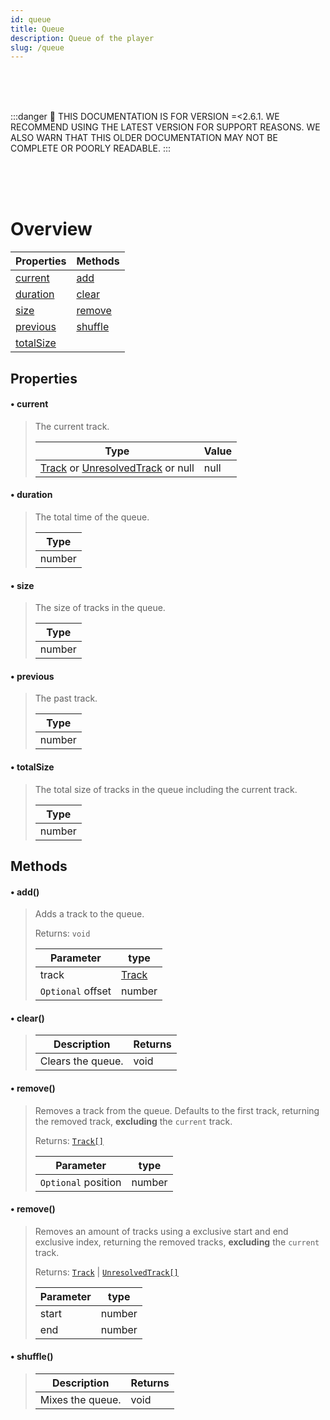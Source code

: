 ```yaml
---
id: queue
title: Queue
description: Queue of the player
slug: /queue
---
```


<br />
<br />
<br />

:::danger
🚨 THIS DOCUMENTATION IS FOR VERSION =\<2.6.1. WE RECOMMEND USING THE LATEST VERSION FOR SUPPORT REASONS. WE ALSO WARN THAT THIS OLDER DOCUMENTATION MAY NOT BE COMPLETE OR POORLY READABLE.
:::

<br />
<br />
<br />

# Overview

| Properties              | Methods             |
| ----------------------- | ------------------- |
| [current](#current)     | [add](#add)         |
| [duration](#duration)   | [clear](#clear)     |
| [size](#size)           | [remove](#remove)   |
| [previous](#previous)   | [shuffle](#shuffle) |
| [totalSize](#totalSize) |                     |

## Properties

#### • current

> The current track.
>
> | Type                                                                                       | Value |
> | ------------------------------------------------------------------------------------------ | :---- |
> | [Track](../typedefs/track.md) or [UnresolvedTrack](../typedefs/unresolvedTrack.md) or null | null  |

#### • duration

> The total time of the queue.
>
> | Type   |
> | ------ |
> | number |

#### • size

> The size of tracks in the queue.
>
> | Type   |
> | ------ |
> | number |

#### • previous

> The past track.
>
> | Type   |
> | ------ |
> | number |

#### • totalSize

> The total size of tracks in the queue including the current track.
>
> | Type   |
> | ------ |
> | number |

## Methods

#### • add()

> Adds a track to the queue.
>
> Returns: `void`
>
> | Parameter         | type                          |
> | ----------------- | ----------------------------- |
> | track             | [Track](../typedefs/track.md) |
> | `Optional` offset | number                        |

#### • clear()

> | Description       | Returns |
> | ----------------- | ------- |
> | Clears the queue. | void    |

#### • remove()

> Removes a track from the queue. Defaults to the first track, returning the removed track, **excluding** the `current` track.
>
> Returns: [`Track[]`](../typedefs/track.md)
>
> | Parameter           | type   |
> | ------------------- | ------ |
> | `Optional` position | number |

#### • remove()

> Removes an amount of tracks using a exclusive start and end exclusive index, returning the removed tracks, **excluding** the `current` track.
>
> Returns: [`Track`](../typedefs/track.md) | [`UnresolvedTrack[]`](../typedefs/unresolvedTrack.md)
>
> | Parameter | type   |
> | --------- | ------ |
> | start     | number |
> | end       | number |

#### • shuffle()

> | Description      | Returns |
> | ---------------- | ------- |
> | Mixes the queue. | void    |
